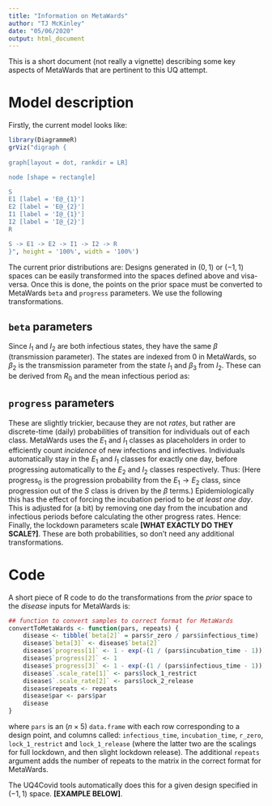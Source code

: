 ```yaml
---
title: "Information on MetaWards"
author: "TJ McKinley"
date: "05/06/2020"
output: html_document
---
```


This is a short document (not really a vignette) describing some key aspects of MetaWards that are pertinent to this UQ attempt. 

# Model description

Firstly, the current model looks like:

```r
library(DiagrammeR)
grViz("digraph {
  
graph[layout = dot, rankdir = LR]

node [shape = rectangle]

S
E1 [label = 'E@_{1}']
E2 [label = 'E@_{2}']
I1 [label = 'I@_{1}']
I2 [label = 'I@_{2}']
R

S -> E1 -> E2 -> I1 -> I2 -> R
}", height = '100%', width = '100%')
```

The current prior distributions are:
\begin{align}
    \mbox{mean incubation period} &\sim U(4, 6)\\
    \mbox{mean infectious period} &\sim U(2, 4)\\
    \mbox{$R_0$} &\sim U(2.5, 4)\\
    \mbox{lockdown 1 scale} &\sim U(0, 1)\\
    \mbox{lockdown 2 scale} &\sim U(0, 1)
\end{align}
Designs generated in $(0, 1)$ or $(-1, 1)$ spaces can be easily transformed into the spaces defined above and visa-versa. Once this is done, the points on the prior space must be converted to MetaWards `beta` and `progress` parameters. We use the following transformations.

## `beta` parameters

Since $I_1$ and $I_2$ are both infectious states, they have the same $\beta$ (transmission parameter). The states are indexed from 0 in MetaWards, so $\beta_2$ is the transmission parameter from the state $I_1$ and $\beta_3$ from $I_2$. These can be derived from $R_0$ and the mean infectious period as:
\begin{align}
    \beta_2 &= \frac{R_0}{\mbox{mean infectious period}}\\
    \beta_3 &= \beta_2.
\end{align}

## `progress` parameters

These are slightly trickier, because they are not *rates*, but rather are discrete-time (daily) probabilities of transition for individuals out of each class. MetaWards uses the $E_1$ and $I_1$ classes as placeholders in order to efficiently count *incidence* of new infections and infectives. Individuals automatically stay in the $E_1$ and $I_1$ classes for exactly one day, before progressing automatically to the $E_2$ and $I_2$ classes respectively. Thus:
\begin{align}
    \mbox{progress}_0 &= 1\\
    \mbox{progress}_2 &= 1.
\end{align}
(Here $\mbox{progress}_0$ is the progression probability from the $E_1 \to E_2$ class, since progression out of the $S$ class is driven by the $\beta$ terms.) Epidemiologically this has the effect of forcing the incubation period to be *at least one day*. This is adjusted for (a bit) by removing one day from the incubation and infectious periods before calculating the other progress rates. Hence:
\begin{align}
    \mbox{progress}_1 &= 1 - \exp\left(-\frac{1}{\mbox{incubation period} - 1}\right)\\
    \mbox{progress}_3 &= 1 - \exp\left(-\frac{1}{\mbox{infectious period} - 1}\right).
\end{align}
Finally, the lockdown parameters scale **[WHAT EXACTLY DO THEY SCALE?]**. These are both probabilities, so don't need any additional transformations.

# Code

A short piece of R code to do the transformations from the *prior* space to the *disease* inputs for MetaWards is:

```r
## function to convert samples to correct format for MetaWards
convertToMetaWards <- function(pars, repeats) {
    disease <- tibble(`beta[2]` = pars$r_zero / pars$infectious_time)
    disease$`beta[3]` <- disease$`beta[2]`
    disease$`progress[1]` <- 1 - exp(-(1 / (pars$incubation_time - 1)))
    disease$`progress[2]` <- 1
    disease$`progress[3]` <- 1 - exp(-(1 / (pars$infectious_time - 1)))
    disease$`.scale_rate[1]` <- pars$lock_1_restrict
    disease$`.scale_rate[2]` <- pars$lock_2_release
    disease$repeats <- repeats
    disease$par <- pars$par
    disease
}
```
where `pars` is an $(n \times 5)$ `data.frame` with each row corresponding to a design point, and columns called: `infectious_time`, `incubation_time`, `r_zero`, `lock_1_restrict` and `lock_1_release` (where the latter two are the scalings for full lockdown, and then slight lockdown release). The additional `repeats` argument adds the number of repeats to the matrix in the correct format for MetaWards.

The UQ4Covid tools automatically does this for a given design specified in $(-1, 1)$ space. **[EXAMPLE BELOW]**.



